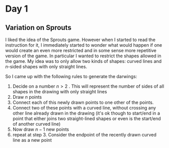 # Day 1

## Variation on Sprouts
I liked the idea of the Sprouts game. However when I started to read the instruction for it, I immediately started to wonder what would happen if one would create an even more restricted and in some sense more repetitive version of the game.
In particular I wanted to restrict the shapes allowed in the game. My idea was to only allow two kinds of shapes: curved lines and $n$-sided shapes with only straight lines.

So I came up with the following rules to generate the darwings:
1. Decide on a number $n > 2$ . This will represent the number of sides of all shapes in the drawing with only straight lines
2. Draw $n$ points
3. Connect each of this newly drawn points to one other of the points.
4. Connect two of these points with a curved line, without crossing any other line already drawn in the drawing (it's ok though to start/end in a point that either joins two straight-lined shapes or even is the start/end of another curved line)
5. Now draw $n - 1$ new points
6. repeat at step 3. Consider the endpoint of the recently drawn curved line as a new point



